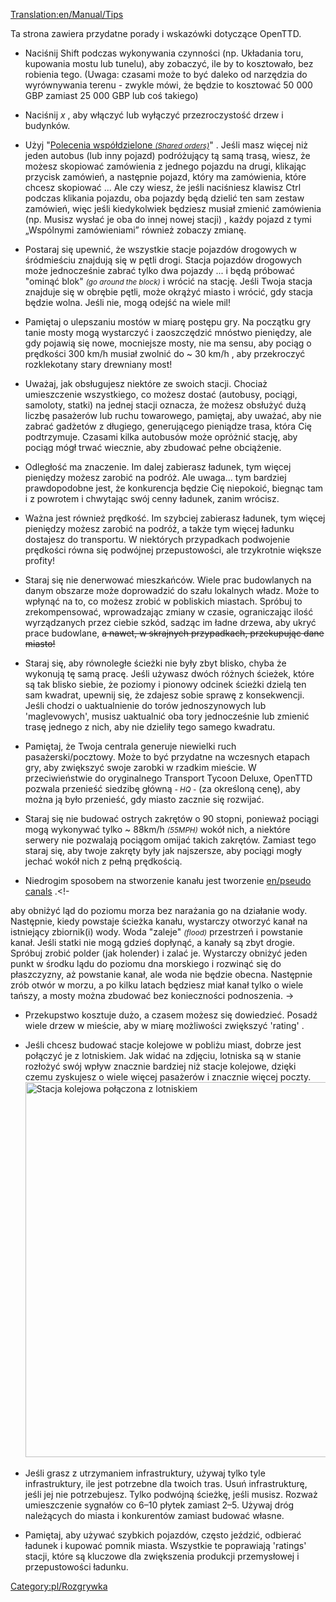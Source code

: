 [[Translation:en/Manual/Tips]]
<!--{{Table of contents}}-->{{pl/Spis treści}}

Ta strona zawiera przydatne porady i wskazówki dotyczące OpenTTD.

*Naciśnij Shift podczas wykonywania czynności (np. Układania toru, kupowania mostu lub tunelu), aby zobaczyć, ile by to kosztowało, bez robienia tego. (Uwaga: czasami może to być daleko od narzędzia do wyrównywania terenu - zwykle mówi, że będzie to kosztować 50 000 GBP zamiast 25 000 GBP lub coś takiego)

*Naciśnij ''x'' , aby włączyć lub wyłączyć przezroczystość drzew i budynków.

*Użyj "[[pl/Manual/Polecenia#Polecenia współdzielone|Polecenia współdzielone <small>''(Shared orders)''</small>]]" . Jeśli masz więcej niż jeden autobus (lub inny pojazd) podróżujący tą samą trasą, wiesz, że możesz skopiować zamówienia z jednego pojazdu na drugi, klikając przycisk zamówień, a następnie pojazd, który ma zamówienia, które chcesz skopiować ... Ale czy wiesz, że jeśli naciśniesz klawisz Ctrl podczas klikania pojazdu, oba pojazdy będą dzielić ten sam zestaw zamówień, więc jeśli kiedykolwiek będziesz musiał zmienić zamówienia (np. Musisz wysłać je oba do innej nowej stacji) , każdy pojazd z tymi „Wspólnymi zamówieniami” również zobaczy zmianę.

*Postaraj się upewnić, że wszystkie stacje pojazdów drogowych w śródmieściu znajdują się w pętli drogi. Stacja pojazdów drogowych może jednocześnie zabrać tylko dwa pojazdy ... i będą próbować "ominąć blok" <small>''(go around the block)''</small> i wrócić na stację. Jeśli Twoja stacja znajduje się w obrębie pętli, może okrążyć miasto i wrócić, gdy stacja będzie wolna. Jeśli nie, mogą odejść na wiele mil!

* Pamiętaj o ulepszaniu mostów w miarę postępu gry. Na początku gry tanie mosty mogą wystarczyć i zaoszczędzić mnóstwo pieniędzy, ale gdy pojawią się nowe, mocniejsze mosty, nie ma sensu, aby pociąg o prędkości 300 km/h musiał zwolnić do ~ 30 km/h , aby przekroczyć rozklekotany stary drewniany most!

* Uważaj, jak obsługujesz niektóre ze swoich stacji. Chociaż umieszczenie wszystkiego, co możesz dostać (autobusy, pociągi, samoloty, statki) na jednej stacji oznacza, że ​​możesz obsłużyć dużą liczbę pasażerów lub ruchu towarowego, pamiętaj, aby uważać, aby nie zabrać gadżetów z długiego, generującego pieniądze trasa, która Cię podtrzymuje. Czasami kilka autobusów może opróżnić stację, aby pociąg mógł trwać wiecznie, aby zbudować pełne obciążenie.

* Odległość ma znaczenie. Im dalej zabierasz ładunek, tym więcej pieniędzy możesz zarobić na podróż. Ale uwaga... tym bardziej prawdopodobne jest, że konkurencja będzie Cię niepokoić, biegnąc tam i z powrotem i chwytając swój cenny ładunek, zanim wrócisz.

* Ważna jest również prędkość. Im szybciej zabierasz ładunek, tym więcej pieniędzy możesz zarobić na podróż, a także tym więcej ładunku dostajesz do transportu. W niektórych przypadkach podwojenie prędkości równa się podwójnej przepustowości, ale trzykrotnie większe profity!

* Staraj się nie denerwować mieszkańców. Wiele prac budowlanych na danym obszarze może doprowadzić do szału lokalnych władz. Może to wpłynąć na to, co możesz zrobić w pobliskich miastach. Spróbuj to zrekompensować, wprowadzając zmiany w czasie, ograniczając ilość wyrządzanych przez ciebie szkód, sadząc im ładne drzewa, aby ukryć prace budowlane, <s>a nawet, w skrajnych przypadkach, przekupując dane miasto!</s>

* Staraj się, aby równoległe ścieżki nie były zbyt blisko, chyba że wykonują tę samą pracę. Jeśli używasz dwóch różnych ścieżek, które są tak blisko siebie, że poziomy i pionowy odcinek ścieżki dzielą ten sam kwadrat, upewnij się, że zdajesz sobie sprawę z konsekwencji. Jeśli chodzi o uaktualnienie do torów jednoszynowych lub 'maglevowych', musisz uaktualnić oba tory jednocześnie lub zmienić trasę jednego z nich, aby nie dzieliły tego samego kwadratu.

*Pamiętaj, że Twoja centrala generuje niewielki ruch pasażerski/pocztowy. Może to być przydatne na wczesnych etapach gry, aby zwiększyć swoje zarobki w rzadkim mieście. W przeciwieństwie do oryginalnego Transport Tycoon Deluxe, OpenTTD pozwala przenieść siedzibę główną <small>''- HQ -''</small> (za określoną cenę), aby można ją było przenieść, gdy miasto zacznie się rozwijać.

* Staraj się nie budować ostrych zakrętów o 90 stopni, ponieważ pociągi mogą wykonywać tylko ~ 88km/h  <small>''(55MPH)''</small> wokół nich, a niektóre serwery nie pozwalają pociągom omijać takich zakrętów. Zamiast tego staraj się, aby twoje zakręty były jak najszersze, aby pociągi mogły jechać wokół nich z pełną prędkością.

* Niedrogim sposobem na stworzenie kanału jest tworzenie [[en/pseudo canals]] .<!-
aby obniżyć ląd do poziomu morza bez narażania go na działanie wody. Następnie, kiedy powstaje ścieżka kanału, wystarczy otworzyć kanał na istniejący zbiornik(i) wody. Woda "zaleje" <small>''(flood)''</small> przestrzeń i powstanie kanał.
Jeśli statki nie mogą gdzieś dopłynąć, a kanały są zbyt drogie. Spróbuj zrobić polder (jak holender) i zalać je. Wystarczy obniżyć jeden punkt w środku lądu do poziomu dna morskiego i rozwinąć się do płaszczyzny, aż powstanie kanał, ale woda nie będzie obecna. Następnie zrób otwór w morzu, a po kilku latach będziesz miał kanał tylko o wiele tańszy, a mosty można zbudować bez konieczności podnoszenia. ->

* Przekupstwo kosztuje dużo, a czasem możesz się dowiedzieć. Posadź wiele drzew w mieście, aby w miarę możliwości zwiększyć 'rating' .

* Jeśli chcesz budować stacje kolejowe w pobliżu miast, dobrze jest połączyć je z lotniskiem. Jak widać na zdjęciu, lotniska są w stanie rozłożyć swój wpływ znacznie bardziej niż stacje kolejowe, dzięki czemu zyskujesz o wiele więcej pasażerów i znacznie więcej poczty. [[File:en/Train vs Airport station.png|thumb|600px|center|Stacja kolejowa połączona z lotniskiem]]

* Jeśli grasz z utrzymaniem infrastruktury, używaj tylko tyle infrastruktury, ile jest potrzebne dla twoich tras. Usuń infrastrukturę, jeśli jej nie potrzebujesz. Tylko podwójną ścieżkę, jeśli musisz. Rozważ umieszczenie sygnałów co 6–10 płytek zamiast 2–5. Używaj dróg należących do miasta i konkurentów zamiast budować własne.

* Pamiętaj, aby używać szybkich pojazdów, często jeździć, odbierać ładunek i kupować pomnik miasta. Wszystkie te poprawiają 'ratings' stacji, które są kluczowe dla zwiększenia produkcji przemysłowej i przepustowości ładunku.

<!--[[Category:Playing]]-->[[Category:pl/Rozgrywka]]